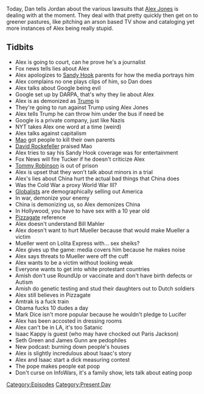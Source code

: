 {{DEFAULTSORT:
    #_EPISODE_0188:August 1, 2018
}}{{Episode
    | title           = August 1, 2018
    | caption         = Listen to this episode on [https://knowledgefight.libsyn.com/knowledge-fight-august-1-2018 Libsyn] [https://open.spotify.com/episode/3zxM8RJsvbUvriCRqEhjT9 Spotify], Read the [[Transcript/188: August 1, 2018|Unofficial Transcript]]
    | episodeNumber   = 188
    | length          = 02:52:48
    | airDate         = August 3, 2018
    | coverageDate    = August 1, 2018
    | episodeType     = [[:Category:Present Day|Present Day]]
    | appearance      = [[Mao Zedong]], [[David Rockefeller]], [[Tucker Carlson]], [[Tommy Robinson]], [[Bill Maher]], [[Robert Mueller]], [[Mark Dice]], [[Isaac Kappy]], [[Seth Green]]
    | oocDrop         = Trump is Christlike
    | previousEpisode = [[187: Magic Cheesecloth and Secret Pleiadians]]
    | nextEpisode     = [[189: February 19-20, 2009]]
}}

{{Stub}}

Today, Dan tells Jordan about the various lawsuits that [[Alex Jones]] is dealing with at the moment. They deal with that pretty quickly then get on to greener pastures, like pitching an arson based TV show and cataloging yet more instances of Alex being really stupid.

==Tidbits==

*Alex is going to court, can he prove he's a journalist
*Fox news tells lies about Alex
*Alex apologizes to [[The Sandy Hook Elementary Massacre|Sandy Hook]] parents for how the media portrays him
*Alex complains no one plays clips of him, so Dan does
*Alex talks about Google being evil
*Google set up by DARPA, that's why they lie about Alex
*Alex is as demonized as [[Donald Trump|Trump]] is
*They're going to run against Trump using Alex Jones
*Alex tells Trump he can throw him under the bus if need be
*Google is a private company, just like Nazis
*NYT takes Alex one word at a time (weird)
*Alex talks against capitalism
*[[Mao Zedong|Mao]] got people to kill their own parents
*[[David Rockefeller]] praised Mao
*Alex tries to say his Sandy Hook coverage was for entertainment
*Fox News will fire Tucker if he doesn't criticize Alex
*[[Tommy Robinson]] is out of prison
*Alex is upset that they won't talk about minors in a trial
*Alex's lies about China hurt the actual bad things that China does
*Was the Cold War a proxy World War III?
*[[Globalists]] are demographically selling out America
*In war, demonize your enemy
*China is demonizing us, so Alex demonizes China
*In Hollywood, you have to have sex with a 10 year old
*[[Pizzagate]] reference
*Alex doesn't understand Bill Mahler
*Alex doesn't want to hurt Mueller because that would make Mueller a victim
*Mueller went on Lolita Express with... sex sheiks?
*Alex gives up the game: media covers him because he makes noise
*Alex says threats to Mueller were off the cuff
*Alex wants to be a victim without looking weak
*Everyone wants to get into white protestant countries
*Amish don't use RoundUp or vaccinate and don't have birth defects or Autism
*Amish do genetic testing and stud their daughters out to Dutch soldiers
*Alex still believes in Pizzagate
*Amtrak is a fuck train
*Obama fucks 10 dudes a day
*Mark Dice isn't more popular because he wouldn't pledge to Lucifer
*Alex has been accosted in dressing rooms
*Alex can't be in LA, it's too Satanic
*Isaac Kappy is guest (who may have chocked out Paris Jackson)
*Seth Green and James Gunn are pedophiles
*New podcast: burning down people's houses
*Alex is slightly incredulous about Isaac's story
*Alex and Isaac start a dick measuring contest
*The pope makes people eat poop
*Don't curse on InfoWars, it's a family show, lets talk about eating poop

[[Category:Episodes]]
[[Category:Present Day]]
